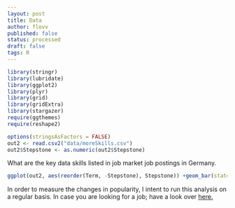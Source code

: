```yaml
---
layout: post
title: Data  
author: flovv
published: false
status: processed
draft: false
tags: R 
---
```



```r
library(stringr)
library(lubridate)
library(ggplot2)
library(plyr)
library(grid)
library(gridExtra)
library(stargazer)
require(ggthemes)
require(reshape2)

options(stringsAsFactors = FALSE)
out2 <- read.csv2("data/moreSkills.csv")
out2$Stepstone <- as.numeric(out2$Stepstone)
```

What are the key data skills listed in job market job postings in Germany.


```r

ggplot(out2, aes(reorder(Term, -Stepstone), Stepstone)) +geom_bar(stat="identity")  + theme_economist() +ylab("N")+ geom_bar(stat="identity") + xlab("Search Terms") +theme(axis.text.x = element_text(angle = 45, hjust = 1))

```


In order to measure the changes in popularity, I intent to run this analysis on a regular basis. In case you are looking for a job; have a look over [here.](http://umww.de/karriere/stellenangebote/)
